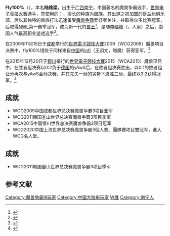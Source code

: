 '''Fly100%'''（{{bd|1987年|2月13日|}}），本名'''陆维梁'''，出生于[[广西|广西]][[南宁|南宁]]，中国著名的魔兽争霸选手，[[世界电子竞技大赛|世界电子竞技大赛]]选手，其使用的{{lang|en|ID}}：'''{{lang|en|Fly100%}}'''，擅长的种族为[[兽族|兽族]]。其出道之初加盟的是[[兰州|兰州]]{{lang|en|HACKER}}俱乐部，后以其独特的兽族打法迅速备受[[魔兽争霸|魔兽争霸]]爱好者关注，并取得众多比赛冠军，后取得[[NWL|NWL]]第一赛季冠军，成为新一代的[[兽王|兽王]]<ref>{{Cite web |url=http://sports.titan24.com/other/07-12-26/6737.html |title=陆维梁：我还不是“兽王” |access-date=2009-11-04 |archive-url=https://web.archive.org/web/20160304051005/http://sports.titan24.com/other/07-12-26/6737.html |archive-date=2016-03-04 |dead-url=yes }}</ref>，是随[[李晓峰_(电玩家)|李晓峰]]（{{lang|en|SKY}}，人皇）之后，[[中国|中国]]人气最高[[电子竞技|职业游戏]]选手<ref>{{Cite web |url=http://game.amd.com.cn/CMS/AMD/96/351/Content105.html |title=陆维梁：谁与争锋 |accessdate=2009-11-04 |archive-date=2010-08-27 |archive-url=https://web.archive.org/web/20100827084952/http://game.amd.com.cn/CMS/AMD/96/351/Content105.html |dead-url=no }}</ref>。

在2009年11月15日于[[成都|成都]]举行的[[世界電子競技大賽|世界電子競技大賽]]2009（WCG2009）魔兽项目决赛中，fly100%惜败于同样来自[[中国|中国]]的[[王诩文|infi]]（王诩文，塔魔）获得亚军。<ref>{{Cite web |url=http://www.cnbeta.com/articles/97862.htm |title=wWCG2009世界总决赛圆满落幕，中国包揽魔兽冠亚军 |accessdate=2009-11-16 |archive-date=2009-11-18 |archive-url=https://web.archive.org/web/20091118011343/http://www.cnbeta.com/articles/97862.htm |dead-url=no }}</ref>

在2015年12月20日于[[銀川|銀川]]举行的[[世界電子競技大賽|世界電子競技大賽]]2015（WCA2015）魔兽项目中，在胜者组决赛以0:2负于[[德国|德国]]的yAwS后，在败者组决赛胜出，以0:1的败者组让分再次与yAwS会师决赛，并在先失一局的劣势下连胜三局，最终以3:2获得冠军。<ref>{{Cite web |url=http://www.wca.com.cn/zhzx/zb/2015/1220/7014.html |title=WCA2015全球总决赛《魔兽争霸3》决赛 FLY夺冠 |access-date=2015-12-26 |archive-url=https://web.archive.org/web/20151227025546/http://www.wca.com.cn/zhzx/zb/2015/1220/7014.html |archive-date=2015-12-27 |dead-url=yes }}</ref>
== 成就 ==
*WCG2009中国成都世界总决赛魔兽争霸3项目亚军
*WCG2011韩国釜山世界总决赛魔兽争霸3项目季军
*WCA2015中国银川世界总决赛魔兽争霸3项目冠军
*WCG2020中国上海世界总决赛魔兽争霸3個人賽、團隊賽项目雙冠军，進入WCG名人堂。

== 成就 ==
*WCG2011韩国釜山世界总决赛魔兽争霸3项目季军

== 参考文献 ==
{{reflist|2}}

[[Category:魔兽争霸III玩家|Category:魔兽争霸III玩家]]
[[Category:中国大陆电玩家|Category:中国大陆电玩家]]
[[Category:陆姓|W维]]
[[Category:南宁人|Category:南宁人]]